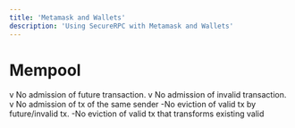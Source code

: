```yaml
---
title: 'Metamask and Wallets'
description: 'Using SecureRPC with Metamask and Wallets'
---
```



# Mempool

v No admission of future transaction. v No admission of invalid transaction. v No admission of tx of
the same sender -No eviction of valid tx by future/invalid tx. -No eviction of valid tx that
transforms existing valid
